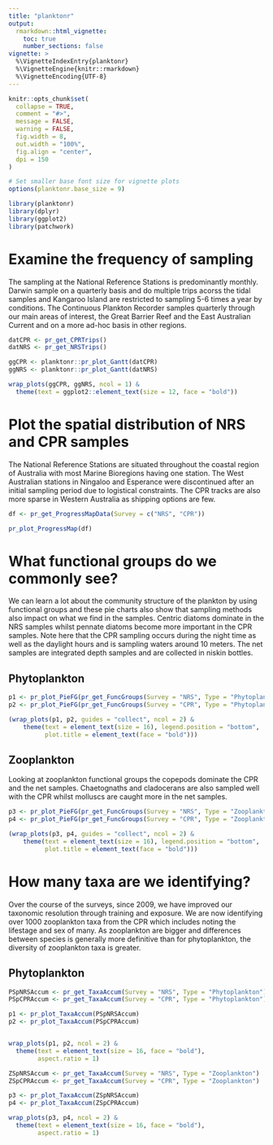 ```yaml
---
title: "planktonr"
output: 
  rmarkdown::html_vignette:
    toc: true
    number_sections: false
vignette: >
  %\VignetteIndexEntry{planktonr}
  %\VignetteEngine{knitr::rmarkdown}
  %\VignetteEncoding{UTF-8}
---
```



```r
knitr::opts_chunk$set(
  collapse = TRUE,
  comment = "#>",
  message = FALSE,
  warning = FALSE,
  fig.width = 8,
  out.width = "100%",
  fig.align = "center",
  dpi = 150
)

# Set smaller base font size for vignette plots
options(planktonr.base_size = 9)
```

```r
library(planktonr)
library(dplyr)
library(ggplot2)
library(patchwork)
```

# Examine the frequency of sampling

The sampling at the National Reference Stations is predominantly monthly. Darwin sample on a quarterly basis and do multiple trips acorss the tidal samples and Kangaroo Island are restricted to sampling 5-6 times a year by conditions. 
The Continuous Plankton Recorder samples quarterly through our main areas of interest, the Great Barrier Reef and the East Australian Current and on a more ad-hoc basis in other regions. 

```r
datCPR <- pr_get_CPRTrips()
datNRS <- pr_get_NRSTrips()

ggCPR <- planktonr::pr_plot_Gantt(datCPR)
ggNRS <- planktonr::pr_plot_Gantt(datNRS)

wrap_plots(ggCPR, ggNRS, ncol = 1) &
  theme(text = ggplot2::element_text(size = 12, face = "bold"))
```

# Plot the spatial distribution of NRS and CPR samples

The National Reference Stations are situated throughout the coastal region of Australia with most Marine Bioregions having one station. The West Australian stations in Ningaloo and Esperance were discontinued after an initial sampling period due to logistical constraints. The CPR tracks are also more sparse in Western Australia as shipping options are few.

```r
df <- pr_get_ProgressMapData(Survey = c("NRS", "CPR"))

pr_plot_ProgressMap(df)

```

# What functional groups do we commonly see?

We can learn a lot about the community structure of the plankton by using functional groups and these pie charts also show that sampling methods also impact on what we find in the samples. Centric diatoms dominate in the NRS samples whilst pennate diatoms become more important in the CPR samples. Note here that the CPR sampling occurs during the night time as well as the daylight hours and is sampling waters around 10 meters. The net samples are integrated depth samples and are collected in niskin bottles. 

## Phytoplankton
```r
p1 <- pr_plot_PieFG(pr_get_FuncGroups(Survey = "NRS", Type = "Phytoplankton"))
p2 <- pr_plot_PieFG(pr_get_FuncGroups(Survey = "CPR", Type = "Phytoplankton"))

(wrap_plots(p1, p2, guides = "collect", ncol = 2) &
    theme(text = element_text(size = 16), legend.position = "bottom", 
          plot.title = element_text(face = "bold")))

```

## Zooplankton

Looking at zooplankton functional groups the copepods dominate the CPR and the net samples. Chaetognaths and cladocerans are also sampled well with the CPR whilst molluscs are caught more in the net samples. 

```r
p3 <- pr_plot_PieFG(pr_get_FuncGroups(Survey = "NRS", Type = "Zooplankton"))
p4 <- pr_plot_PieFG(pr_get_FuncGroups(Survey = "CPR", Type = "Zooplankton"))

(wrap_plots(p3, p4, guides = "collect", ncol = 2) &
    theme(text = element_text(size = 16), legend.position = "bottom", 
          plot.title = element_text(face = "bold")))

```

# How many taxa are we identifying?

Over the course of the surveys, since 2009, we have improved our taxonomic resolution through training and exposure. We are now identifying over 1000 zooplankton taxa from the CPR which includes noting the lifestage and sex of many. As zooplankton are bigger and differences between species is generally more definitive than for phytoplankton, the diversity of zooplankton taxa is greater. 

## Phytoplankton
```r
PSpNRSAccum <- pr_get_TaxaAccum(Survey = "NRS", Type = "Phytoplankton")
PSpCPRAccum <- pr_get_TaxaAccum(Survey = "CPR", Type = "Phytoplankton")

p1 <- pr_plot_TaxaAccum(PSpNRSAccum) 
p2 <- pr_plot_TaxaAccum(PSpCPRAccum)


wrap_plots(p1, p2, ncol = 2) &
  theme(text = element_text(size = 16, face = "bold"),
        aspect.ratio = 1)
```


```r
ZSpNRSAccum <- pr_get_TaxaAccum(Survey = "NRS", Type = "Zooplankton")
ZSpCPRAccum <- pr_get_TaxaAccum(Survey = "CPR", Type = "Zooplankton")

p3 <- pr_plot_TaxaAccum(ZSpNRSAccum)
p4 <- pr_plot_TaxaAccum(ZSpCPRAccum)

wrap_plots(p3, p4, ncol = 2) &
  theme(text = element_text(size = 16, face = "bold"),
        aspect.ratio = 1) 

```


